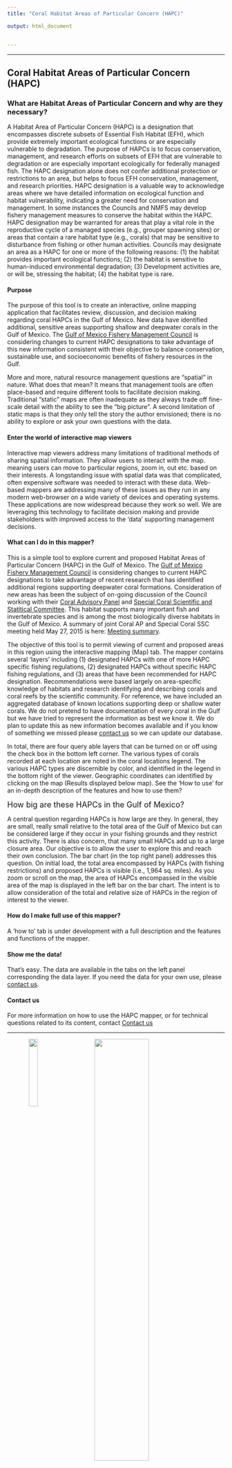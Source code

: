 ```yaml
---
title: "Coral Habitat Areas of Particular Concern (HAPC)"

output: html_document


---
```


<hr style="color: #ac9e91; height: 1px;">
  
## Coral Habitat Areas of Particular Concern (HAPC)

### What are Habitat Areas of Particular Concern and why are they necessary?
A Habitat Area of Particular Concern (HAPC) is a designation that encompasses discrete subsets of Essential Fish Habitat (EFH), which provide extremely important ecological functions or are especially vulnerable to degradation. The purpose of HAPCs is to focus conservation, management, and research efforts on subsets of EFH that are vulnerable to degradation or are especially important ecologically for federally managed fish. The HAPC designation alone does not confer additional protection or restrictions to an area, but helps to focus EFH conservation, management, and research priorities. HAPC designation is a valuable way to acknowledge areas where we have detailed information on ecological function and habitat vulnerability, indicating a greater need for conservation and management. In some instances the Councils and NMFS may develop fishery management measures to conserve the habitat within the HAPC. HAPC designation may be warranted for areas that play a vital role in the reproductive cycle of a managed species (e.g., grouper spawning sites) or areas that contain a rare habitat type (e.g., corals) that may be sensitive to disturbance from fishing or other human activities. Councils may designate an area as a HAPC for one or more of the following reasons: (1) the habitat provides important ecological functions; (2) the habitat is sensitive to human-induced environmental degradation; (3) Development activities are, or will be, stressing the habitat; (4) the habitat type is rare.

#### Purpose



The purpose of this tool is to create an interactive, online mapping application that facilitates review, discussion, and decision making regarding coral HAPCs in the Gulf of Mexico.  New data have identified additional, sensitive areas supporting shallow and deepwater corals in the Gulf of Mexico. The <a href="http://gulfcouncil.org/about/fishery_council_members.php">Gulf of Mexico Fishery Management Council</a> is considering changes to current HAPC designations to take advantage of this new information consistent with their objective to balance conservation, sustainable use, and socioeconomic benefits of fishery resources in the Gulf. 

More and more, natural resource management questions are "spatial" in nature.  What does that mean?  It means that management tools are often place-based and require different tools to facilitate decision making.  Traditional "static" maps are often inadequate as they always trade off fine-scale detail with the ability to see the "big picture".  A second limitation of static maps is that they only tell the story the author envisioned; there is no ability to explore or ask your own questions with the data.

#### Enter the world of interactive map viewers

Interactive map viewers address many limitations of traditional methods of sharing spatial information.  They allow users to interact with the map. meaning users can move to particular regions, zoom in, out etc. based on their interests.  A longstanding issue with spatial data was that complicated, often expensive software was needed to interact with these data.  Web-based mappers are addressing many of these issues as they run in any modern web-browser on a wide variety of devices and operating systems.  These applications are now widespread because they work so well.  We are leveraging this technology to facilitate decision making and provide stakeholders with improved access to the 'data' supporting management decisions.  

#### What can I do in this mapper?

This is a simple tool to explore current and proposed Habitat Areas of Particular Concern (HAPC) in the Gulf of Mexico.  The <a href="http://gulfcouncil.org/about/fishery_council_members.php">Gulf of Mexico Fishery Management Council</a> is considering changes to current HAPC designations to take advantage of recent research that has identified additional regions supporting deepwater coral formations.  Consideration of new areas has been the subject of on-going discussion of the Council working with their <a href="http://gulfcouncil.org/panels_committees/advisory_panels.php#Coral">Coral Advisory Panel</a> and <a href="http://gulfcouncil.org/panels_committees/scientific_statistical_committees.php">Special Coral Scientific and Statitical Committee</a>. This habitat supports many important fish and invertebrate species and is among the most biologically diverse habitats in the Gulf of Mexico. A summary of joint Coral AP and Special Coral SSC meeting held May 27, 2015 is here: <a href="http://gulfcouncil.org/council_meetings/Briefing%20Materials/BB-06-2015/N-4%20Coral%20AP_SSC%20summary%20May%202015.pdf">Meeting summary</a>. 

The objective of this tool is to permit viewing of current and proposed areas in this region using the interactive mapping (Map) tab.
The mapper contains several 'layers' including (1) designated HAPCs with one of more HAPC specific fishing regulations, (2) designated HAPCs without specific HAPC fishing regulations, and (3) areas that have been recommended for HAPC designation.  Recommendations were based largely on area-specific knowledge of habitats and research identifying and describing corals and coral reefs by the scientific community.  For reference, we have included an aggregated database of known locations supporting deep or shallow water corals.  We do not pretend to have documentation of every coral in the Gulf but we have tried to represent the information as best we know it.  We do plan to update this as new information becomes available and if you know of something we missed please <a href="mailto: portal@gulfcouncil.org"> contact us</a> so we can update our database. 

In total, there are four query able layers that can be turned on or off using the check box in the bottom left corner. The various types of corals recorded at each location are noted in the coral locations legend.  The various HAPC types are discernible by color, and identified in the legend in the bottom right of the viewer.  Geographic coordinates can identified by clicking on the map (Results displayed below map). See the 'How to use' for an in-depth description of the features and how to use them?


<font size="4">How big are these HAPCs in the Gulf of Mexico?</font>

A central question regarding HAPCs is how large are they.  In general, they are small, really small relative to the total area of the Gulf of Mexico but can be considered large if they occur in your fishing grounds and they restrict this activity.  There is also concern, that many small HAPCs add up to a large closure area. Our objective is to allow the user to explore this and reach their own conclusion.  The bar chart (in the top right panel) addresses this question. On initial load, the total area encompassed by HAPCs (with fishing restrictions) and proposed HAPCs is visible (i.e., 1,964 sq. miles).  As you zoom or scroll on the map, the area of HAPCs encompassed in the visible area of the map is displayed in the left bar on the bar chart. The intent is to allow consideration of the total and relative size of HAPCs in the region of interest to the viewer. 


#### How do I make full use of this mapper?
A 'how to' tab is under development with a full description and the features and functions of the mapper. 

#### Show me the data!
That's easy.  The data are available in the tabs on the left panel corresponding the data layer.  If you need the data for your own use, please <a href="mailto: portal@gulfcouncil.org"> contact us</a>.




#### Contact us
<p> For more information on how to use the HAPC mapper, or for technical questions related to its content, contact <a href="mailto: portal@gulfcouncil.org"> Contact us</a>
</p>

<!--<center><img src="logo.jpg" alt="Drawing" style="width: 100px ;"/></center> -->
<!--<center><img src="CRCP_WebsiteLogo.png" alt="Drawing" style="width: 576px ;"/></center>-->
<hr style="color: #ac9e91; height: 1px;">

<a href="http://www.gulfcouncil.org"><img src="logo.jpg" style="float: left; width: 20%; margin-left: 10%; margin-bottom: 0.5em;"></a>
<a href="http://coralreef.noaa.gov/"><img src="CRCP_WebsiteLogo.png" style="float: right; width: 50%; margin-right: 10%; margin-bottom: 0.5em;"></a>
<p style="clear: both;">
<hr style="color: #ac9e91; height: 1px;">
